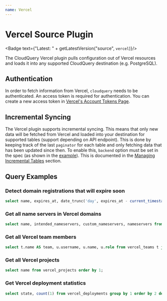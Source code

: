 ```yaml
---
name: Vercel
---
```

# Vercel Source Plugin


<Badge text={"Latest: " + getLatestVersion("source", `vercel`)}/>

The CloudQuery Vercel plugin pulls configuration out of Vercel resources and loads it into any supported CloudQuery destination (e.g. PostgreSQL).

## Authentication

In order to fetch information from Vercel, `cloudquery` needs to be authenticated. An access token is required for authentication. You can create a new access token in [Vercel's Account Tokens Page](https://vercel.com/account/tokens).

## Incremental Syncing

The Vercel plugin supports incremental syncing. This means that only new data will be fetched from Vercel and loaded into your destination for supported tables (support depending on API endpoint). This is done by keeping track of the last `paginator` for each table and only fetching data that has been updated since then.
To enable this, `backend` option must be set in the spec (as shown in the [example](configuration#example)). This is documented in the [Managing Incremental Tables](/docs/advanced-topics/managing-incremental-tables) section.

## Query Examples

### Detect domain registrations that will expire soon

```sql
select name, expires_at, date_trunc('day', expires_at - current_timestamp) as days_left from vercel_domains where (expires_at - interval '90 day') < current_timestamp order by 1;
```

### Get all name servers in Vercel domains

```sql
select name, intended_nameservers, custom_nameservers, nameservers from vercel_domains order by 1;
```

### Get all Vercel team members

```sql
select t.name AS team, u.username, u.name, u.role from vercel_teams t join vercel_team_members u on u.team_id=t.id order by 1, 2;
```

### Get all Vercel projects

```sql
select name from vercel_projects order by 1;
```
### Get Vercel deployment statistics

```sql
select state, count(1) from vercel_deployments group by 1 order by 2 desc;
```
